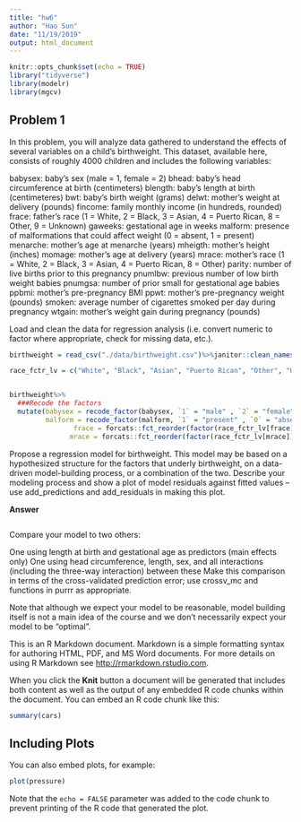 ```yaml
---
title: "hw6"
author: "Hao Sun"
date: "11/19/2019"
output: html_document
---
```


```r
knitr::opts_chunk$set(echo = TRUE)
library("tidyverse")
library(modelr)
library(mgcv)
```

## Problem 1

In this problem, you will analyze data gathered to understand the effects of several variables on a child’s birthweight. This dataset, available here, consists of roughly 4000 children and includes the following variables:

babysex: baby’s sex (male = 1, female = 2)
bhead: baby’s head circumference at birth (centimeters)
blength: baby’s length at birth (centimeteres)
bwt: baby’s birth weight (grams)
delwt: mother’s weight at delivery (pounds)
fincome: family monthly income (in hundreds, rounded)
frace: father’s race (1 = White, 2 = Black, 3 = Asian, 4 = Puerto Rican, 8 = Other, 9 = Unknown)
gaweeks: gestational age in weeks
malform: presence of malformations that could affect weight (0 = absent, 1 = present)
menarche: mother’s age at menarche (years)
mheigth: mother’s height (inches)
momage: mother’s age at delivery (years)
mrace: mother’s race (1 = White, 2 = Black, 3 = Asian, 4 = Puerto Rican, 8 = Other)
parity: number of live births prior to this pregnancy
pnumlbw: previous number of low birth weight babies
pnumgsa: number of prior small for gestational age babies
ppbmi: mother’s pre-pregnancy BMI
ppwt: mother’s pre-pregnancy weight (pounds)
smoken: average number of cigarettes smoked per day during pregnancy
wtgain: mother’s weight gain during pregnancy (pounds)


Load and clean the data for regression analysis (i.e. convert numeric to factor where appropriate, check for missing data, etc.).

```r
birthweight = read_csv("./data/birthweight.csv")%>%janitor::clean_names()

race_fctr_lv = c("White", "Black", "Asian", "Puerto Rican", "Other", "Unknown")


birthweight%>%
  ###Recode the factors
  mutate(babysex = recode_factor(babysex, `1` = "male" , `2` = "female"),
         malform = recode_factor(malform, `1` = "present" , `0` = "absent"),
                frace = forcats::fct_reorder(factor(race_fctr_lv[frace]),frace),
               mrace = forcats::fct_reorder(factor(race_fctr_lv[mrace]),mrace))

```



Propose a regression model for birthweight. This model may be based on a hypothesized structure for the factors that underly birthweight, on a data-driven model-building process, or a combination of the two. Describe your modeling process and show a plot of model residuals against fitted values – use add_predictions and add_residuals in making this plot.

__Answer__ 

```r

```



Compare your model to two others:

One using length at birth and gestational age as predictors (main effects only)
One using head circumference, length, sex, and all interactions (including the three-way interaction) between these
Make this comparison in terms of the cross-validated prediction error; use crossv_mc and functions in purrr as appropriate.

Note that although we expect your model to be reasonable, model building itself is not a main idea of the course and we don’t necessarily expect your model to be “optimal”.




This is an R Markdown document. Markdown is a simple formatting syntax for authoring HTML, PDF, and MS Word documents. For more details on using R Markdown see <http://rmarkdown.rstudio.com>.

When you click the **Knit** button a document will be generated that includes both content as well as the output of any embedded R code chunks within the document. You can embed an R code chunk like this:

```r
summary(cars)
```

## Including Plots

You can also embed plots, for example:

```r
plot(pressure)
```

Note that the `echo = FALSE` parameter was added to the code chunk to prevent printing of the R code that generated the plot.
